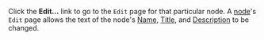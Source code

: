 <!-- Copyright (c)  2010  Glen E. Ivey
     Permission is granted to copy, distribute and/or modify this document
     under the terms of the GNU Free Documentation License, Version 1.3;
     with no Invariant Sections, no Front-Cover Texts, and no Back-Cover Texts.
     A copy of the license is in the file COPYING.DOCUMENTATION
  -->
Click the '''Edit...''' link to go to the <tt>Edit</tt> page for that particular node.  A [http://wiki.wontology.org/wiki/help.php?title=WmHelp:GlossaryAtoO#anchor_Node node]'s <tt>Edit</tt> page allows the text of the node's [http://wiki.wontology.org/wiki/help.php?title=WmHelp:GlossaryAtoO#anchor_Name Name], [http://wiki.wontology.org/wiki/help.php?title=WmHelp:GlossaryPtoZ#anchor_Title Title], and [http://wiki.wontology.org/wiki/help.php?title=WmHelp:GlossaryAtoO#anchor_Description Description] to be changed.
